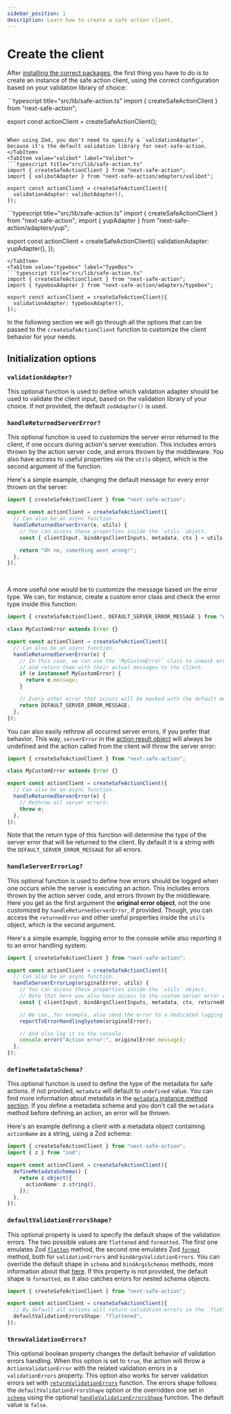 ```yaml
---
sidebar_position: 1
description: Learn how to create a safe action client,
---
```



# Create the client

After [installing the correct packages](/docs/getting-started#installation), the first thing you have to do is to create an instance of the safe action client, using the correct configuration based on your validation library of choice:

<Tabs>
<TabItem value="zod" label="Zod" default>
```typescript title="src/lib/safe-action.ts"
import { createSafeActionClient } from "next-safe-action";

export const actionClient = createSafeActionClient();
```

When using Zod, you don't need to specify a `validationAdapter`, because it's the default validation library for next-safe-action.
</TabItem>
<TabItem value="valibot" label="Valibot">
```typescript title="src/lib/safe-action.ts"
import { createSafeActionClient } from "next-safe-action";
import { valibotAdapter } from "next-safe-action/adapters/valibot";

export const actionClient = createSafeActionClient({
  validationAdapter: valibotAdapter(),
});
```
</TabItem>
<TabItem value="yup" label="Yup">
```typescript title="src/lib/safe-action.ts"
import { createSafeActionClient } from "next-safe-action";
import { yupAdapter } from "next-safe-action/adapters/yup";

export const actionClient = createSafeActionClient({
  validationAdapter: yupAdapter(),
});
```
</TabItem>
<TabItem value="typebox" label="TypeBox">
```typescript title="src/lib/safe-action.ts"
import { createSafeActionClient } from "next-safe-action";
import { typeboxAdapter } from "next-safe-action/adapters/typebox";

export const actionClient = createSafeActionClient({
  validationAdapter: typeboxAdapter(),
});
```
</TabItem>
</Tabs>


In the following section we will go through all the options that can be passed to the `createSafeActionClient` function to customize the client behavior for your needs.

## Initialization options

### `validationAdapter?`

This optional function is used to define which validation adapter should be used to validate the client input, based on the validation library of your choice. If not provided, the default `zodAdapter()` is used.

### `handleReturnedServerError?`

This optional function is used to customize the server error returned to the client, if one occurs during action's server execution. This includes errors thrown by the action server code, and errors thrown by the middleware. You also have access to useful properties via the `utils` object, which is the second argument of the function.

Here's a simple example, changing the default message for every error thrown on the server:

```typescript title=src/lib/safe-action.ts
import { createSafeActionClient } from "next-safe-action";

export const actionClient = createSafeActionClient({
  // Can also be an async function.
  handleReturnedServerError(e, utils) {
    // You can access these properties inside the `utils` object.
    const { clientInput, bindArgsClientInputs, metadata, ctx } = utils;

    return "Oh no, something went wrong!";
  },
});
```

<br/>

A more useful one would be to customize the message based on the error type. We can, for instance, create a custom error class and check the error type inside this function:

```typescript title=src/lib/safe-action.ts
import { createSafeActionClient, DEFAULT_SERVER_ERROR_MESSAGE } from "next-safe-action";

class MyCustomError extends Error {}

export const actionClient = createSafeActionClient({
  // Can also be an async function.
  handleReturnedServerError(e) {
    // In this case, we can use the 'MyCustomError` class to unmask errors
    // and return them with their actual messages to the client.
    if (e instanceof MyCustomError) {
      return e.message;
    }

    // Every other error that occurs will be masked with the default message.
    return DEFAULT_SERVER_ERROR_MESSAGE;
  },
});
```

You can also easily rethrow all occurred server errors, if you prefer that behavior. This way, `serverError` in the [action result object](/docs/define-actions/action-result-object) will always be undefined and the action called from the client will throw the server error:

```typescript title=src/lib/safe-action.ts
import { createSafeActionClient } from "next-safe-action";

class MyCustomError extends Error {}

export const actionClient = createSafeActionClient({
  // Can also be an async function.
  handleReturnedServerError(e) {
    // Rethrow all server errors:
    throw e;
  },
});
```

Note that the return type of this function will determine the type of the server error that will be returned to the client. By default it is a string with the `DEFAULT_SERVER_ERROR_MESSAGE` for all errors.

### `handleServerErrorLog?`

This optional function is used to define how errors should be logged when one occurs while the server is executing an action. This includes errors thrown by the action server code, and errors thrown by the middleware. Here you get as the first argument the **original error object**, not the one customized by `handleReturnedServerError`, if provided. Though, you can access the `returnedError` and other useful properties inside the `utils` object, which is the second argument.

Here's a simple example, logging error to the console while also reporting it to an error handling system:

```typescript title=src/lib/safe-action.ts
import { createSafeActionClient } from "next-safe-action";

export const actionClient = createSafeActionClient({
  // Can also be an async function.
  handleServerErrorLog(originalError, utils) {
    // You can access these properties inside the `utils` object.
    // Note that here you also have access to the custom server error defined by `handleReturnedServerError`.
    const { clientInput, bindArgsClientInputs, metadata, ctx, returnedError } = utils;

    // We can, for example, also send the error to a dedicated logging system.
    reportToErrorHandlingSystem(originalError);

    // And also log it to the console.
    console.error("Action error:", originalError.message);
  },
});
```

### `defineMetadataSchema?`

This optional function is used to define the type of the metadata for safe actions. If not provided, `metadata` will default to `undefined` value. You can find more information about metadata in the [`metadata` instance method section](/docs/define-actions/instance-methods#metadata). If you define a metadata schema and you don't call the `metadata` method before defining an action, an error will be thrown.

Here's an example defining a client with a metadata object containing `actionName` as a string, using a Zod schema:

```typescript title="src/app/safe-action.ts"
import { createSafeActionClient } from "next-safe-action";
import { z } from "zod";

export const actionClient = createSafeActionClient({
  defineMetadataSchema() {
    return z.object({
      actionName: z.string(),
    });
  },
});
```

### `defaultValidationErrorsShape?`

This optional property is used to specify the default shape of the validation errors. The two possible values are `flattened` and `formatted`. The first one emulates Zod [`flatten`](https://zod.dev/ERROR_HANDLING?id=flattening-errors) method, the second one emulates Zod [`format`](https://zod.dev/ERROR_HANDLING?id=formatting-errors) method, both for `validationErrors` and `bindArgsValidationErrors`. You can override the default shape in `schema` and `bindArgsSchemas` methods, more information about that [here](/docs/define-actions/validation-errors#customize-validation-errors-format). If this property is not provided, the default shape is `formatted`, as it also catches errors for nested schema objects.

```typescript
import { createSafeActionClient } from "next-safe-action";

export const actionClient = createSafeActionClient({
  // By default all actions will return validation errors in the `flattened` shape.
  defaultValidationErrorsShape: "flattened",
});
```

### `throwValidationErrors?`

This optional boolean property changes the default behavior of validation errors handling. When this option is set to `true`, the action will throw a `ActionValidationError` with the related validation errors in a `validationErrors` property. This option also works for server validation errors set with [`returnValidationErrors`](/docs/define-actions/validation-errors#returnvalidationerrors) function. The errors shape follows the `defaultValidationErrorsShape` option or the overridden one set in [`schema`](/docs/define-actions/instance-methods#schema) using the optional [`handleValidationErrorsShape`](/docs/define-actions/validation-errors#customize-validation-errors-format) function. The default value is `false`.